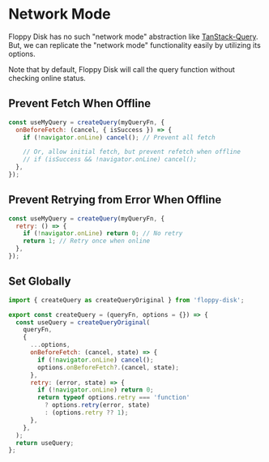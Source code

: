 
# Network Mode

Floppy Disk has no such "network mode" abstraction like [TanStack-Query](https://tanstack.com/query/latest/docs/react/guides/network-mode).
But, we can replicate the "network mode" functionality easily by utilizing its options.

Note that by default, Floppy Disk will call the query function without checking online status.

## Prevent Fetch When Offline

```jsx {3,6}
const useMyQuery = createQuery(myQueryFn, {
  onBeforeFetch: (cancel, { isSuccess }) => {
    if (!navigator.onLine) cancel(); // Prevent all fetch

    // Or, allow initial fetch, but prevent refetch when offline
    // if (isSuccess && !navigator.onLine) cancel();
  },
});
```

## Prevent Retrying from Error When Offline

```jsx {3}
const useMyQuery = createQuery(myQueryFn, {
  retry: () => {
    if (!navigator.onLine) return 0; // No retry
    return 1; // Retry once when online
  },
});
```

<Example path="react/query-network-status" />

## Set Globally

```jsx
import { createQuery as createQueryOriginal } from 'floppy-disk';

export const createQuery = (queryFn, options = {}) => {
  const useQuery = createQueryOriginal(
    queryFn,
    {
      ...options,
      onBeforeFetch: (cancel, state) => {
        if (!navigator.onLine) cancel();
        options.onBeforeFetch?.(cancel, state);
      },
      retry: (error, state) => {
        if (!navigator.onLine) return 0;
        return typeof options.retry === 'function'
          ? options.retry(error, state)
          : (options.retry ?? 1);
      },
    },
  );
  return useQuery;
};
```
